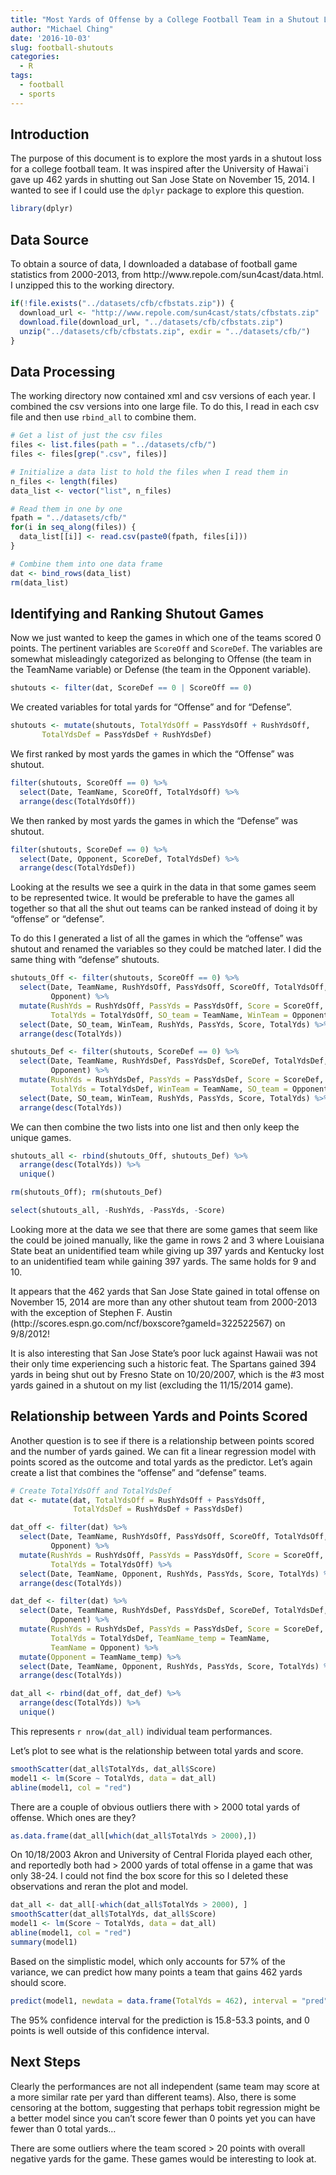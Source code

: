 ```yaml
---
title: "Most Yards of Offense by a College Football Team in a Shutout Loss"
author: "Michael Ching"
date: '2016-10-03'
slug: football-shutouts
categories:
  - R
tags:
  - football
  - sports
---
```


## Introduction
The purpose of this document is to explore the most yards in a shutout loss for a college football team. It was inspired after the University of Hawai\`i gave up 462 yards in shutting out San Jose State on November 15, 2014. I wanted to see if I could use the `dplyr` package to explore this question.

```r
library(dplyr)
```

## Data Source
To obtain a source of data, I downloaded a database of football game statistics from 2000-2013, from http://www.repole.com/sun4cast/data.html. I unzipped this to the working directory.

```r
if(!file.exists("../datasets/cfb/cfbstats.zip")) {
  download_url <- "http://www.repole.com/sun4cast/stats/cfbstats.zip"
  download.file(download_url, "../datasets/cfb/cfbstats.zip")
  unzip("../datasets/cfb/cfbstats.zip", exdir = "../datasets/cfb/")
}
```

## Data Processing
The working directory now contained xml and csv versions of each year. I combined the csv versions into one large file. To do this, I read in each csv file and then use `rbind_all` to combine them.

```r
# Get a list of just the csv files
files <- list.files(path = "../datasets/cfb/")
files <- files[grep(".csv", files)]

# Initialize a data list to hold the files when I read them in
n_files <- length(files)
data_list <- vector("list", n_files)

# Read them in one by one
fpath = "../datasets/cfb/"
for(i in seq_along(files)) {
  data_list[[i]] <- read.csv(paste0(fpath, files[i]))
}

# Combine them into one data frame
dat <- bind_rows(data_list)
rm(data_list)

```


## Identifying and Ranking Shutout Games
Now we just wanted to keep the games in which one of the teams scored 0 points. The pertinent variables are `ScoreOff` and `ScoreDef`. The variables are somewhat misleadingly categorized as belonging to Offense (the team in the TeamName variable) or Defense (the team in the Opponent variable).

```r
shutouts <- filter(dat, ScoreDef == 0 | ScoreOff == 0)
```

We created variables for total yards for "Offense" and for "Defense". 

```r
shutouts <- mutate(shutouts, TotalYdsOff = PassYdsOff + RushYdsOff,
       TotalYdsDef = PassYdsDef + RushYdsDef)
```

We first ranked by most yards the games in which the "Offense" was shutout.

```r
filter(shutouts, ScoreOff == 0) %>% 
  select(Date, TeamName, ScoreOff, TotalYdsOff) %>% 
  arrange(desc(TotalYdsOff))
```

We then ranked by most yards the games in which the "Defense" was shutout.

```r
filter(shutouts, ScoreDef == 0) %>% 
  select(Date, Opponent, ScoreDef, TotalYdsDef) %>% 
  arrange(desc(TotalYdsDef))
```

Looking at the results we see a quirk in the data in that some games seem to be represented twice. It would be preferable to have the games all together so that all the shut out teams can be ranked instead of doing it by "offense" or "defense".

To do this I generated a list of all the games in which the "offense" was shutout and renamed the variables so they could be matched later. I did the same thing with "defense" shutouts.

```r
shutouts_Off <- filter(shutouts, ScoreOff == 0) %>% 
  select(Date, TeamName, RushYdsOff, PassYdsOff, ScoreOff, TotalYdsOff, 
         Opponent) %>% 
  mutate(RushYds = RushYdsOff, PassYds = PassYdsOff, Score = ScoreOff, 
         TotalYds = TotalYdsOff, SO_team = TeamName, WinTeam = Opponent) %>%
  select(Date, SO_team, WinTeam, RushYds, PassYds, Score, TotalYds) %>%
  arrange(desc(TotalYds))

shutouts_Def <- filter(shutouts, ScoreDef == 0) %>% 
  select(Date, TeamName, RushYdsDef, PassYdsDef, ScoreDef, TotalYdsDef, 
         Opponent) %>% 
  mutate(RushYds = RushYdsDef, PassYds = PassYdsDef, Score = ScoreDef, 
         TotalYds = TotalYdsDef, WinTeam = TeamName, SO_team = Opponent) %>%
  select(Date, SO_team, WinTeam, RushYds, PassYds, Score, TotalYds) %>%
  arrange(desc(TotalYds))

```

We can then combine the two lists into one list and then only keep the unique games.

```r
shutouts_all <- rbind(shutouts_Off, shutouts_Def) %>% 
  arrange(desc(TotalYds)) %>% 
  unique()

rm(shutouts_Off); rm(shutouts_Def)

select(shutouts_all, -RushYds, -PassYds, -Score)
```

Looking more at the data we see that there are some games that seem like the could be joined manually, like the game in rows 2 and 3 where Louisiana State beat an unidentified team while giving up 397 yards and Kentucky lost to an unidentified team while gaining 397 yards. The same holds for 9 and 10.

It appears that the 462 yards that San Jose State gained in total offense on November 15, 2014 are more than any other shutout team from 2000-2013 with the exception of Stephen F. Austin (http://scores.espn.go.com/ncf/boxscore?gameId=322522567) on 9/8/2012! 

It is also interesting that San Jose State's poor luck against Hawaii was not their only time experiencing such a historic feat. The Spartans gained 394 yards in being shut out by Fresno State on 10/20/2007, which is the #3 most yards gained in a shutout on my list (excluding the 11/15/2014 game). 

## Relationship between Yards and Points Scored

Another question is to see if there is a relationship between points scored and the number of yards gained. We can fit a linear regression model with points scored as the outcome and total yards as the predictor. Let's again create a list that combines the "offense" and "defense" teams.

```r
# Create TotalYdsOff and TotalYdsDef 
dat <- mutate(dat, TotalYdsOff = RushYdsOff + PassYdsOff, 
              TotalYdsDef = RushYdsDef + PassYdsDef)

dat_off <- filter(dat) %>% 
  select(Date, TeamName, RushYdsOff, PassYdsOff, ScoreOff, TotalYdsOff, 
         Opponent) %>% 
  mutate(RushYds = RushYdsOff, PassYds = PassYdsOff, Score = ScoreOff, 
         TotalYds = TotalYdsOff) %>%
  select(Date, TeamName, Opponent, RushYds, PassYds, Score, TotalYds) %>%
  arrange(desc(TotalYds))

dat_def <- filter(dat) %>% 
  select(Date, TeamName, RushYdsDef, PassYdsDef, ScoreDef, TotalYdsDef, 
         Opponent) %>% 
  mutate(RushYds = RushYdsDef, PassYds = PassYdsDef, Score = ScoreDef, 
         TotalYds = TotalYdsDef, TeamName_temp = TeamName, 
         TeamName = Opponent) %>%
  mutate(Opponent = TeamName_temp) %>%
  select(Date, TeamName, Opponent, RushYds, PassYds, Score, TotalYds) %>%
  arrange(desc(TotalYds))

dat_all <- rbind(dat_off, dat_def) %>% 
  arrange(desc(TotalYds)) %>%
  unique()
```

This represents `r nrow(dat_all)` individual team performances.

Let's plot to see what is the relationship between total yards and score.

```r
smoothScatter(dat_all$TotalYds, dat_all$Score)
model1 <- lm(Score ~ TotalYds, data = dat_all)
abline(model1, col = "red")
```

There are a couple of obvious outliers there with > 2000 total yards of offense. Which ones are they?

```r
as.data.frame(dat_all[which(dat_all$TotalYds > 2000),])
```

On 10/18/2003 Akron and University of Central Florida played each other, and reportedly both had > 2000 yards of total offense in a game that was only 38-24. I could not find the box score for this so I deleted these observations and reran the plot and model.

```r
dat_all <- dat_all[-which(dat_all$TotalYds > 2000), ]
smoothScatter(dat_all$TotalYds, dat_all$Score)
model1 <- lm(Score ~ TotalYds, data = dat_all)
abline(model1, col = "red")
summary(model1)
```

Based on the simplistic model, which only accounts for 57% of the variance, we can predict how many points a team that gains 462 yards should score.
```r
predict(model1, newdata = data.frame(TotalYds = 462), interval = "pred")
```

The 95% confidence interval for the prediction is 15.8-53.3 points, and 0 points is well outside of this confidence interval.

## Next Steps
Clearly the performances are not all independent (same team may score at a more similar rate per yard than different teams). Also, there is some censoring at the bottom, suggesting that perhaps tobit regression might be a better model since you can't score fewer than 0 points yet you can have fewer than 0 total yards...

There are some outliers where the team scored > 20 points with overall negative yards for the game. These games would be interesting to look at.